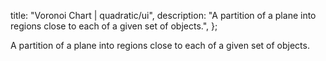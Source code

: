 
  title: "Voronoi Chart | quadratic/ui",
  description: "A partition of a plane into regions close to each of a given set of objects.",
};

<Title>Voronoi Chart</Title>
<Description>A partition of a plane into regions close to each of a given set of objects.</Description>
<ComponentPreview id="rechartsRadialChart" />
